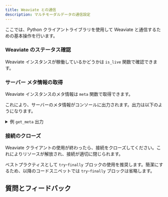 ```yaml
---
title: Weaviate との通信
description: マルチモーダルデータの通信設定
---
```



ここでは、Python クライアントライブラリを使用して Weaviate と通信するための基本操作を行います。

### <i class="fa-solid fa-code"></i> Weaviate のステータス確認

Weaviate インスタンスが稼働しているかどうかは `is_live` 関数で確認できます。

<FilteredTextBlock
  text={PyCode}
  startMarker="# PollLiveness"
  endMarker="# END PollLiveness"
  language="py"
/>

### <i class="fa-solid fa-code"></i> サーバー メタ情報の取得

Weaviate インスタンスのメタ情報は `meta` 関数で取得できます。

<FilteredTextBlock
  text={PyCode}
  startMarker="# GetMeta"
  endMarker="# END GetMeta"
  language="py"
/>

これにより、サーバーのメタ情報がコンソールに出力されます。出力は以下のようになります。

<details>
  <summary>例 <code>get_meta</code> 出力</summary>

CLIP モデルの追加情報により、出力が少し長くなっています。

<FilteredTextBlock
  text={PyCode}
  startMarker="# OutputGetMeta"
  endMarker="# END OutputGetMeta"
  language="py"
/>
</details>

### <i class="fa-solid fa-code"></i> 接続のクローズ

Weaviate クライアントの使用が終わったら、接続をクローズしてください。これによりリソースが解放され、接続が適切に閉じられます。

ベストプラクティスとして `try`-`finally` ブロックの使用を推奨します。簡潔にするため、以降のコードスニペットでは `try`-`finally` ブロックは省略します。

<FilteredTextBlock
  text={PyCode}
  startMarker="# TryFinallyCloseDemo"
  endMarker="# END TryFinallyCloseDemo"
  language="py"
/>

## 質問とフィードバック


<DocsFeedback/>